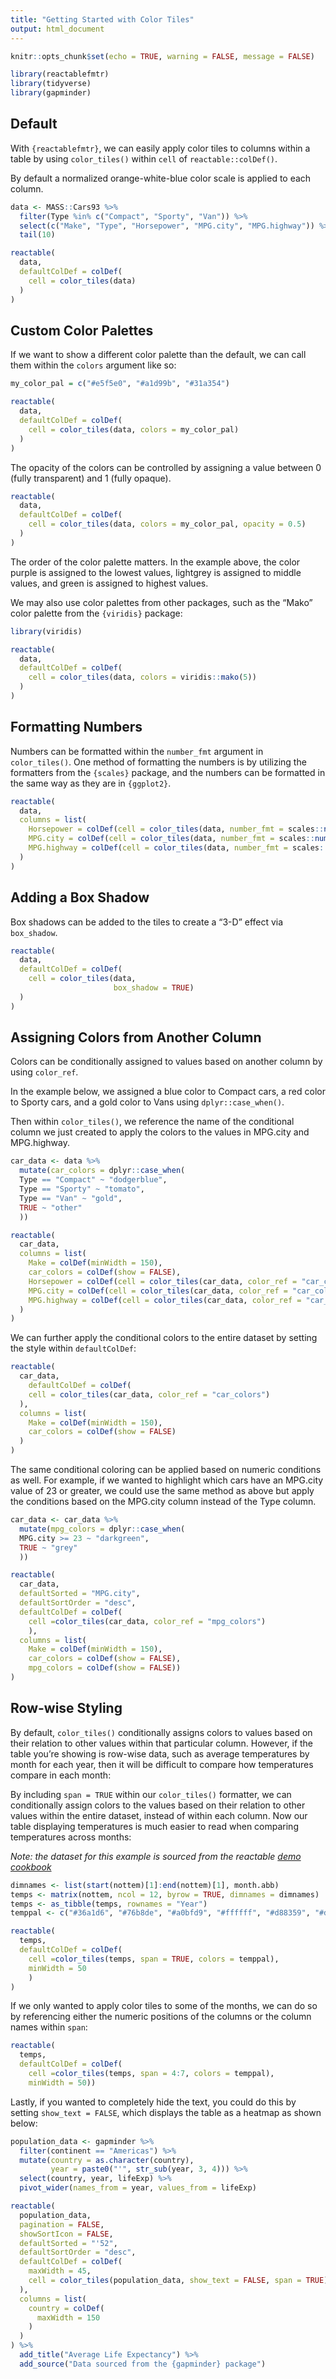 ---
title: "Getting Started with Color Tiles"
output: html_document
---

```{r setup, include=FALSE}
knitr::opts_chunk$set(echo = TRUE, warning = FALSE, message = FALSE)
```

```{r, include=FALSE}
library(reactablefmtr)
library(tidyverse)
library(gapminder)
```

## Default

With `{reactablefmtr}`, we can easily apply color tiles to columns within a table by using `color_tiles()` within `cell` of `reactable::colDef()`.

By default a normalized orange-white-blue color scale is applied to each column.

```{r}
data <- MASS::Cars93 %>% 
  filter(Type %in% c("Compact", "Sporty", "Van")) %>% 
  select(c("Make", "Type", "Horsepower", "MPG.city", "MPG.highway")) %>% 
  tail(10)

reactable(
  data,
  defaultColDef = colDef(
    cell = color_tiles(data)
  )
)
```


## Custom Color Palettes

If we want to show a different color palette than the default, we can call them within the `colors` argument like so: 

```{r}
my_color_pal = c("#e5f5e0", "#a1d99b", "#31a354")

reactable(
  data,
  defaultColDef = colDef(
    cell = color_tiles(data, colors = my_color_pal)
  )
)
```

The opacity of the colors can be controlled by assigning a value between 0 (fully transparent) and 1 (fully opaque).

```{r}
reactable(
  data,
  defaultColDef = colDef(
    cell = color_tiles(data, colors = my_color_pal, opacity = 0.5)
  )
)
```


The order of the color palette matters. In the example above, the color purple is assigned to the lowest values, lightgrey is assigned to middle values, and green is assigned to highest values. 

We may also use color palettes from other packages, such as the "Mako" color palette from the `{viridis}` package:

```{r}
library(viridis)

reactable(
  data,
  defaultColDef = colDef(
    cell = color_tiles(data, colors = viridis::mako(5))
  )
)
```


## Formatting Numbers

Numbers can be formatted within the `number_fmt` argument in `color_tiles()`. One method of formatting the numbers is by utilizing the formatters from the `{scales}` package, and the numbers can be formatted in the same way as they are in `{ggplot2}`.

```{r}
reactable(
  data,
  columns = list(
    Horsepower = colDef(cell = color_tiles(data, number_fmt = scales::number_format(suffix = " hp"))),
    MPG.city = colDef(cell = color_tiles(data, number_fmt = scales::number_format(suffix = " mpg"))),
    MPG.highway = colDef(cell = color_tiles(data, number_fmt = scales::number_format(suffix = " mpg")))
  )
)
```

## Adding a Box Shadow

Box shadows can be added to the tiles to create a "3-D" effect via `box_shadow`.

```{r}
reactable(
  data,
  defaultColDef = colDef(
    cell = color_tiles(data,
                       box_shadow = TRUE)
  )
)
```


## Assigning Colors from Another Column

Colors can be conditionally assigned to values based on another column by using `color_ref`.

In the example below, we assigned a blue color to Compact cars, a red color to Sporty cars, and a gold color to Vans using `dplyr::case_when()`.

Then within `color_tiles()`, we reference the name of the conditional column we just created to apply the colors to the values in MPG.city and MPG.highway.

```{r}
car_data <- data %>% 
  mutate(car_colors = dplyr::case_when(
  Type == "Compact" ~ "dodgerblue",
  Type == "Sporty" ~ "tomato",
  Type == "Van" ~ "gold",
  TRUE ~ "other"
  ))

reactable(
  car_data,
  columns = list(
    Make = colDef(minWidth = 150),
    car_colors = colDef(show = FALSE),
    Horsepower = colDef(cell = color_tiles(car_data, color_ref = "car_colors")),
    MPG.city = colDef(cell = color_tiles(car_data, color_ref = "car_colors")),
    MPG.highway = colDef(cell = color_tiles(car_data, color_ref = "car_colors"))
  )
)
```

We can further apply the conditional colors to the entire dataset by setting the style within `defaultColDef`:

```{r}
reactable(
  car_data,
    defaultColDef = colDef(
    cell = color_tiles(car_data, color_ref = "car_colors")
  ),
  columns = list(
    Make = colDef(minWidth = 150),
    car_colors = colDef(show = FALSE)
  )
)
```


The same conditional coloring can be applied based on numeric conditions as well. For example, if we wanted to highlight which cars have an MPG.city value of 23 or greater, we could use the same method as above but apply the conditions based on the MPG.city column instead of the Type column.  


```{r}
car_data <- car_data %>% 
  mutate(mpg_colors = dplyr::case_when(
  MPG.city >= 23 ~ "darkgreen",
  TRUE ~ "grey"
  ))

reactable(
  car_data,
  defaultSorted = "MPG.city",
  defaultSortOrder = "desc",
  defaultColDef = colDef(
    cell =color_tiles(car_data, color_ref = "mpg_colors")
    ),
  columns = list(
    Make = colDef(minWidth = 150),
    car_colors = colDef(show = FALSE),
    mpg_colors = colDef(show = FALSE))
)
```



## Row-wise Styling

By default, `color_tiles()` conditionally assigns colors to values based on their relation to other values within that particular column. However, if the table you're showing is row-wise data, such as average temperatures by month for each year, then it will be difficult to compare how temperatures compare in each month:

By including `span = TRUE` within our `color_tiles()` formatter, we can conditionally assign colors to the values based on their relation to other values within the entire dataset, instead of within each column. Now our table displaying temperatures is much easier to read when comparing temperatures across months:

<i>Note: the dataset for this example is sourced from the reactable [demo cookbook](https://glin.github.io/reactable/articles/cookbook/cookbook.html#conditional-formatting-1)</i>

```{r}
dimnames <- list(start(nottem)[1]:end(nottem)[1], month.abb)
temps <- matrix(nottem, ncol = 12, byrow = TRUE, dimnames = dimnames)
temps <- as_tibble(temps, rownames = "Year")
temppal <- c("#36a1d6", "#76b8de", "#a0bfd9", "#ffffff", "#d88359", "#d65440", "#c62c34")

reactable(
  temps,
  defaultColDef = colDef(
    cell =color_tiles(temps, span = TRUE, colors = temppal),
    minWidth = 50
    )
)
```


If we only wanted to apply color tiles to some of the months, we can do so by referencing either the numeric positions of the columns or the column names within `span`:

```{r}
reactable(
  temps,
  defaultColDef = colDef(
    cell =color_tiles(temps, span = 4:7, colors = temppal),
    minWidth = 50))
```


Lastly, if you wanted to completely hide the text, you could do this by setting `show_text = FALSE`, which displays the table as a heatmap as shown below:

```{r}
population_data <- gapminder %>% 
  filter(continent == "Americas") %>%
  mutate(country = as.character(country),
         year = paste0("'", str_sub(year, 3, 4))) %>% 
  select(country, year, lifeExp) %>%
  pivot_wider(names_from = year, values_from = lifeExp) 

reactable(
  population_data,
  pagination = FALSE,
  showSortIcon = FALSE,
  defaultSorted = "'52",
  defaultSortOrder = "desc",
  defaultColDef = colDef(
    maxWidth = 45,
    cell = color_tiles(population_data, show_text = FALSE, span = TRUE)
  ),
  columns = list(
    country = colDef(
      maxWidth = 150
    )
  )
) %>% 
  add_title("Average Life Expectancy") %>% 
  add_source("Data sourced from the {gapminder} package") 
```

